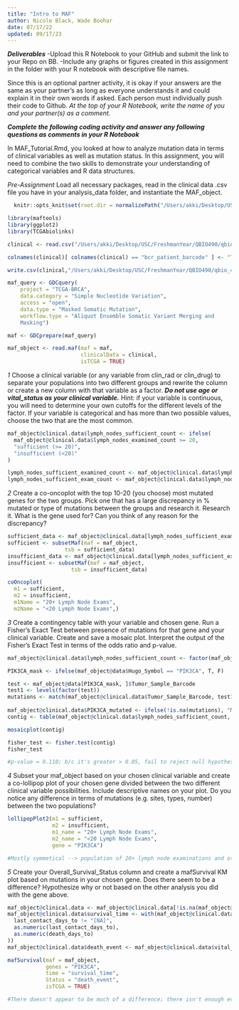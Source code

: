 ```yaml
---
title: "Intro to MAF"
author: Nicole Black, Wade Boohar
date: 07/17/22
updated: 09/17/23
---
```


***Deliverables***
-Upload this R Notebook to your GitHub and submit the link to your Repo on BB.
-Include any graphs or figures created in this assignment in the folder with your R notebook with descriptive file names.

Since this is an optional partner activity, it is okay if your answers are the same as your partner’s as long as everyone understands it and could explain it in their own words if asked. Each person must individually push their code to Github. *At the top of your R Notebook, write the name of you and your partner(s) as a comment.*

***Complete the following coding activity and answer any following questions as comments in your R Notebook***

In MAF_Tutorial.Rmd, you looked at how to analyze mutation data in terms of clinical variables as well as mutation status. In this assignment, you will need to combine the two skills to demonstrate your understanding of categorical variables and R data structures.

*Pre-Assignment*
Load all necessary packages, read in the clinical data .csv file you have in your analysis_data folder, and instantiate the MAF_object.
```r

  knitr::opts_knit$set(root.dir = normalizePath("/Users/akki/Desktop/USC/FreshmanYear/QBIO490/qbio_490_AkanshaSallakonda/analysis_data"))

library(maftools)
library(ggplot2)
library(TCGAbiolinks)

clinical <- read.csv("/Users/akki/Desktop/USC/FreshmanYear/QBIO490/qbio_490_AkanshaSallakonda/analysis_data/brca_clinical_data.csv")

colnames(clinical)[ colnames(clinical) == "bcr_patient_barcode" ] <- "Tumor_Sample_Barcode"

write.csv(clinical,"/Users/akki/Desktop/USC/FreshmanYear/QBIO490/qbio_490_AkanshaSallakonda/analysis_data/brca_clinical_data.csv", row.names=FALSE)

maf_query <- GDCquery(
    project = "TCGA-BRCA", 
    data.category = "Simple Nucleotide Variation", 
    access = "open",
    data.type = "Masked Somatic Mutation", 
    workflow.type = "Aliquot Ensemble Somatic Variant Merging and 
    Masking")

maf <- GDCprepare(maf_query) 

maf_object <- read.maf(maf = maf, 
                       clinicalData = clinical,
                       isTCGA = TRUE)

```


*1*
Choose a clinical variable (or any variable from clin_rad or clin_drug) to separate your populations into two different groups and rewrite the column or create a new column with that variable as a factor. ***Do not use age or vital_status as your clinical variable.*** Hint: if your variable is continuous, you will need to determine your own cutoffs for the different levels of the factor. If your variable is categorical and has more than two possible values, choose the two that are the most common.
```r

maf_object@clinical.data$lymph_nodes_sufficient_count <- ifelse(
  maf_object@clinical.data$lymph_nodes_examined_count >= 20,
  "sufficient (>= 20)",
  "insufficient (<20)"
)

lymph_nodes_sufficient_examined_count <- maf_object@clinical.data$lymph_nodes_examined_count >= 20
lymph_nodes_sufficient_exam_count <- maf_object@clinical.data$lymph_nodes_examined_count < 20


```


*2*
Create a co-oncoplot with the top 10-20 (you choose) most mutated genes for the two groups. Pick one that has a large discrepancy in % mutated or type of mutations between the groups and research it. 
Research it. What is the gene used for? Can you think of any reason for the discrepancy?
```r

sufficient_data <- maf_object@clinical.data[lymph_nodes_sufficient_examined_count, ]$Tumor_Sample_Barcode
sufficient <- subsetMaf(maf = maf_object,
                  tsb = sufficient_data)
insufficient_data <- maf_object@clinical.data[lymph_nodes_sufficient_exam_count, ]$Tumor_Sample_Barcode
insufficient <- subsetMaf(maf = maf_object,
                    tsb = insufficient_data)

coOncoplot(
  m1 = sufficient,
  m2 = insufficient,
  m1Name = "20+ Lymph Node Exams",
  m2Name = "<20 Lymph Node Exams",)

```


*3*
Create a contingency table with your variable and chosen gene. Run a Fisher’s Exact Test between presence of mutations for that gene and your clinical variable. Create and save a mosaic plot. 
Interpret the output of the Fisher’s Exact Test in terms of the odds ratio and p-value.
```r

maf_object@clinical.data$lymph_nodes_sufficient_count <- factor(maf_object@clinical.data$lymph_nodes_sufficient_count)

PIK3CA_mask <- ifelse(maf_object@data$Hugo_Symbol == "PIK3CA", T, F)

test <- maf_object@data[PIK3CA_mask, ]$Tumor_Sample_Barcode
test1 <- levels(factor(test))
mutations <- match(maf_object@clinical.data$Tumor_Sample_Barcode, test1)
 
maf_object@clinical.data$PIK3CA_mutated <- ifelse(!is.na(mutations), "Mutated", "Not Mutated")
contig <- table(maf_object@clinical.data$lymph_nodes_sufficient_count, maf_object@clinical.data$PIK3CA_mutated)

mosaicplot(contig)

fisher_test <- fisher.test(contig)
fisher_test

#p-value = 0.110; b/c it's greater > 0.05, fail to reject null hypothesis. no evidence of relationship between number of lymph node exams and detection of PIK3CA mutation

```


*4*
Subset your maf_object based on your chosen clinical variable and create a co-lollipop plot of your chosen gene divided between the two different clinical variable possibilities. Include descriptive names on your plot.
Do you notice any difference in terms of mutations (e.g. sites, types, number) between the two populations?
```r

lollipopPlot2(m1 = sufficient, 
              m2 = insufficient, 
              m1_name = "20+ Lymph Node Exams",
              m2_name = "<20 Lymph Node Exams",
              gene = "PIK3CA")

#Mostly symmetical --> population of 20+ lymph node examinations and other population with less than 20 lymph node examinations both have great number of missense mutations and frame shift mutations.

```


*5*
Create your Overall_Survival_Status column and create a mafSurvival KM plot based on mutations in your chosen gene.
Does there seem to be a difference? Hypothesize why or not based on the other analysis you did with the gene above.
```r

maf_object@clinical.data <- maf_object@clinical.data[!is.na(maf_object@clinical.data$age_at_diagnosis), ]
maf_object@clinical.data$survival_time <- with(maf_object@clinical.data, ifelse(
  last_contact_days_to != "[NA]",
  as.numeric(last_contact_days_to),
  as.numeric(death_days_to)
))
maf_object@clinical.data$death_event <- maf_object@clinical.data$vital_status != "Alive"

mafSurvival(maf = maf_object,
            genes = "PIK3CA",
            time = "survival_time",
            Status = "death_event", 
            isTCGA = TRUE)

#There doesn't appear to be much of a difference; there isn't enough evidence to support a relationship between lymph node examinations and # of gene mutations. 

```

